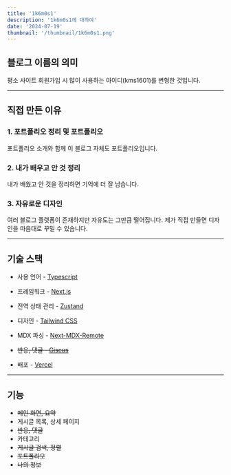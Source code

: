 ```yaml
---
title: '1k6m0s1'
description: '1k6m0s1에 대하여'
date: '2024-07-19'
thumbnail: '/thumbnail/1k6m0s1.png'
---
```


## 블로그 이름의 의미

평소 사이트 회원가입 시 많이 사용하는 아이디(kms1601)를 변형한 것입니다.

---

## 직접 만든 이유

### 1. 포트폴리오 정리 및 포트폴리오

포트폴리오 소개와 함께 이 블로그 자체도 포트폴리오입니다.

### 2. 내가 배우고 안 것 정리

내가 배웠고 안 것을 정리하면 기억에 더 잘 남습니다.

### 3. 자유로운 디자인

여러 블로그 플랫폼이 존재하지만 자유도는 그만큼 떨어집니다. 제가 직접 만들면 디자인을 마음대로 꾸밀 수 있습니다.

---

## 기술 스택

- 사용 언어 - [Typescript](https://www.typescriptlang.org/)

- 프레임워크 - [Next.js](https://nextjs.org/)

- 전역 상태 관리 - [Zustand](https://zustand-demo.pmnd.rs/)

- 디자인 - [Tailwind CSS](https://tailwindcss.com/)

- MDX 파싱 - [Next-MDX-Remote](https://github.com/hashicorp/next-mdx-remote#react-server-components-rsc--nextjs-app-directory-support)

-  ~~반응, 댓글 - [Giscus](https://giscus.app/)~~

- 배포 - [Vercel](https://vercel.com/)

---

## 기능

- ~~메인 화면, 요약~~
- 게시글 목록, 상세 페이지
- ~~반응, 댓글~~
- 카테고리
- ~~게시글 검색, 정렬~~
- ~~포트폴리오~~
- ~~나의 정보~~
